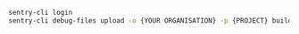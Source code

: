 ```bash
sentry-cli login
sentry-cli debug-files upload -o {YOUR ORGANISATION} -p {PROJECT} build/intermediates/merged_native_libs/{buildVariant}
```
